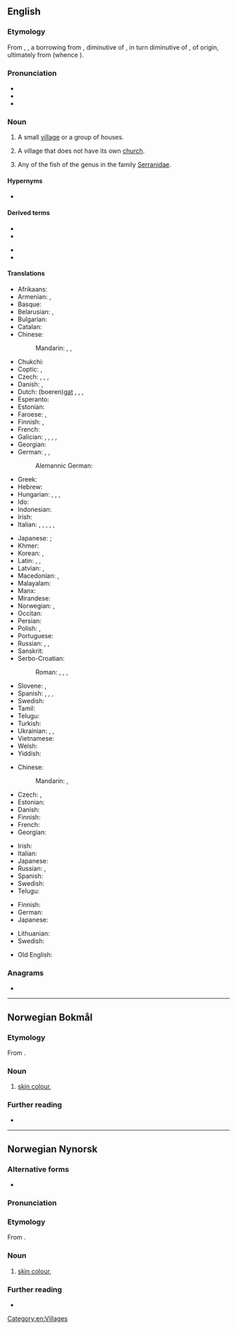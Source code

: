{{also|Hamlet|HAMLET}}
==English==
{{wikipedia|Hamlet (place)}}

===Etymology===
From {{inh|en|enm|hamlet}}, {{m|enm|hamelet}}, a borrowing from {{der|en|fro|hamelet}}, diminutive of {{der|en|fro|hamel}}, in turn diminutive of {{der|en|fro|ham}}, of {{der|en|gem}} origin, ultimately from {{der|en|gem-pro|*haimaz}} (whence {{m+|en|home}}).

===Pronunciation===
* {{IPA|en|/ˈhæm.lət/}}
* {{audio|en|LL-Q1860 (eng)-Vealhurl-hamlet.wav |Audio (UK)}}
* {{homophones|en|Hamlet}}

===Noun===
{{en-noun}}

# A small [[village]] or a group of houses.
#: {{syn|en|thorp}}
# {{lb|en|British}} A village that does not have its own [[church]].
# Any of the fish of the genus {{taxlink|Hypoplectrus|genus}} in the family [[Serranidae]].

====Hypernyms====
* {{sense|small village}} {{l|en|settlement}}

====Derived terms====
{{top2}}
* {{l|en|Holsworthy Hamlets}}
* {{l|en|Okehampton Hamlets}}
{{mid}}
* {{l|en|Stockley Hamlet}}
* {{l|en|Tower Hamlets}}
{{bottom}}

====Translations====
{{trans-top|small village}}
* Afrikaans: {{t+|af|gehug}}
* Armenian: {{t+|hy|շեն}}, {{t+|hy|գյուղակ}}
* Basque: {{t|eu|herrixka}}
* Belarusian: {{t|be|вёсачка|f}}, {{t|be|ху́тар|m}}
* Bulgarian: {{t|bg|селце́|n}}
* Catalan: {{t|ca|poblet|m}}
* Chinese:
*: Mandarin: {{t+|cmn|村莊}}, {{t+|cmn|村庄|tr=cūnzhuāng}}, {{t|cmn|小村|tr=xiǎocūn}}
* Chukchi: {{t|ckt|нымным|tr=nymnym}}
* Coptic: {{t|cop|ϫⲉⲫⲣⲟ|m}}, {{t|cop|ⲉⲡⲟⲓⲕⲓⲟⲛ|m}}
* Czech: {{t+|cs|osada|f}}, {{t+|cs|víska|f}}, {{t|cs|dědinka|f}}, {{t+|cs|kolonie|f}}
* Danish: {{t+|da|landsby}},{{t|da|bygd}}
* Dutch: (boeren)[[gat]] {{g|n}}, {{t+|nl|gehucht|n}}, {{t+|nl|negorij}}, {{t+|nl|uithoek}}
* Esperanto: {{t|eo|vilaĝeto}}
* Estonian: {{t+|et|küla}}
* Faroese: {{t|fo|bygd|f}}, {{t|fo|smábygd|f}}
* Finnish: {{t+|fi|pikkukylä}}, {{t+|fi|kyläpahanen}}
* French: {{t+|fr|hameau|m}}
* Galician: {{t+|gl|aldea|f}}, {{t+|gl|lugar|m}}, {{t|gl|vilar|m}}, {{t|gl|casal|m}}, {{t|gl|poubea|f}}
* Georgian: {{t|ka|სოფელი}}
* German: {{t+|de|Weiler|m}}, {{t+|de|Dorf|n}}, {{qualifier|pejorative}} {{t+|de|Kaff|n}}
*: Alemannic German: {{t|gsw|Wihr}}
* Greek: {{t+|el|χωριουδάκι|n}}
* Hebrew: {{t|he|כפרון|m|tr=kfarón|alt=כפרון \ פַּרְוָן}}
* Hungarian: {{q|administrative terms}} {{t|hu|törpefalu}}, {{t|hu|aprófalu}}, {{q|informal}} {{t+|hu|falucska}}, {{q|esp. farmstead}} {{t+|hu|tanya}}
* Ido: {{t+|io|vilajeto}}
* Indonesian: {{t+|id|kampung}}
* Irish: {{t|ga|gráig|f}}
* Italian: {{t+|it|casale|m}}, {{t+|it|località|f}}, {{t+|it|villaggio|m}}, {{t+|it|frazione|f}}, {{t+|it|borgata|f}}, {{t+|it|borgo|m}}
{{trans-mid}}
* Japanese: {{qualifier|a small village}} {{t|ja|村落|tr=sonraku}}; {{qualifier|a group of houses}} {{t+|ja|集落|tr=shūraku}}
* Khmer: {{t|km|កូនភូមិ|tr=koun phuum}}
* Korean: {{t+|ko|촌락}}, {{t+|ko|마을}}
* Latin: {{t+|la|vīcus|m}}, {{t|la|vīculus|m}},
* Latvian: {{t+|lv|sādža|f}}, {{t|lv|ciems|m}}
* Macedonian: {{t|mk|заселок|m}}, {{t|mk|селце|n}}
* Malayalam: {{t-needed|ml}}
* Manx: {{t|gv|balley beg|m}}
* Mirandese: {{t|mwl|aldé|f}}
* Norwegian: {{t+|no|landsby}}, {{t+|no|grend}}
* Occitan: {{t+|oc|masatge}}
* Persian: {{t+|fa|دهکده|tr=dehkade}}
* Polish: {{t+|pl|przysiółek|m}}, {{t+|pl|sioło|n}}
* Portuguese: {{t+|pt|aldeia|f}}
* Russian: {{t+|ru|дереву́шка|f}}, {{t+|ru|ху́тор|m}}, {{t+|ru|сельцо́|n}}
* Sanskrit: {{t+|sa|ग्राम|m}}
* Serbo-Croatian:
*: Roman: {{t|sh|zaseok|m}}, {{t+|sh|naselje|n}}, {{t+|sh|seoce|n}}, {{t+|sh|zaselak|m}}
* Slovene: {{t|sl|vasica|f}}, {{t|sl|zaselek|m}}
* Spanish: {{t|es|aldehuela|f}}, {{t+|es|caserío|m}}, {{t+|es|aldea|f}}, {{t|es|villar|m}}
* Swedish: {{t+|sv|by|c}}
* Tamil: {{t-needed|ta}}
* Telugu: {{t+|te|పల్లెటూరు}}
* Turkish: {{t+|tr|mezra}}
* Ukrainian: {{t|uk|сільце́|n}}, {{t|uk|присі́лочок|m}}, {{t|uk|ху́тір|m}}
* Vietnamese: {{t+|vi|xóm}}
* Welsh: {{t|cy|[[pentref]] [[bach]]|m}}
* Yiddish: {{t|yi|דערפֿל|n}}
{{trans-bottom}}

{{trans-top|village without its own church}}
* Chinese:
*: Mandarin: {{t|cmn|部落無教會的小村莊}}, {{t|cmn|部落无教会的小村庄|tr=bùluò wú jiāohuì de xiǎo cūnzhuāng}}
* Czech: {{t+|cs|vesnička|f}}, {{t+|cs|dědina|f}}
* Estonian: {{t+|et|küla}}
* Danish: {{t|da|bygd}}
* Finnish: {{t+|fi|kylä}} {{q|as opposed to kirkonkylä}}
* French: {{t+|fr|hameau|m}}
* Georgian: {{t|ka|სოფელი}}
{{trans-mid}}
* Irish: {{t|ga|gráig|f}}
* Italian: {{t+|it|casale|m}}
* Japanese: {{qualifier|used to describe such European villages}} {{t|ja|小村|tr=こむら, komura}}
* Russian: {{t+|ru|дере́вня|f}}, {{t+|ru|ху́тор|m}}
* Spanish: {{t+|es|aldea|f}}
* Swedish: {{t+|sv|by|c}}
* Telugu: {{t+|te|పల్లె}}
{{trans-bottom}}

{{trans-top|fish}}
* Finnish: {{t|fi|Hypoplectrus|alt=''Hypoplectrus''}}
* German: {{t|de|Hamletbarsche}}
* Japanese: {{t|ja|ハムレット|tr=hamuretto}}
{{trans-mid}}
* Lithuanian: {{t|lt|vakos}}
* Swedish: {{t|sv|hypoplectrus}}
{{trans-bottom}}

{{checktrans-top}}
* Old English: {{t-needed|ang}}
{{trans-mid}}
{{trans-bottom}}

===Anagrams===
* {{anagrams|en|a=aehlmt|Eltham|Lathem|Thelma|methal}}

[[Category:en:Villages]]

----

==Norwegian Bokmål==

===Etymology===
From {{af|nb|ham|t1=skin|let|t2=colour}}.

===Noun===
{{nb-noun-m1}}

# [[skin colour]], {{l|en|complexion}}
#: {{syn|nb|hudfarge}}
#: {{ux|nb|Han var mørk i '''hamleten'''.|inline=1|His '''skin colour''' was dark.}}

===Further reading===
* {{R:Dokpro|lang=nb}}

----

==Norwegian Nynorsk==

===Alternative forms===
* {{alter|nn|hamlett}}

===Pronunciation===
{{rfp|nn}}

===Etymology===
From {{af|nn|ham|t1=skin|let|t2=colour}}.

===Noun===
{{nn-noun-m2}}

# [[skin colour]], {{l|en|complexion}}

===Further reading===
* {{R:Dokpro|lang=nn}}